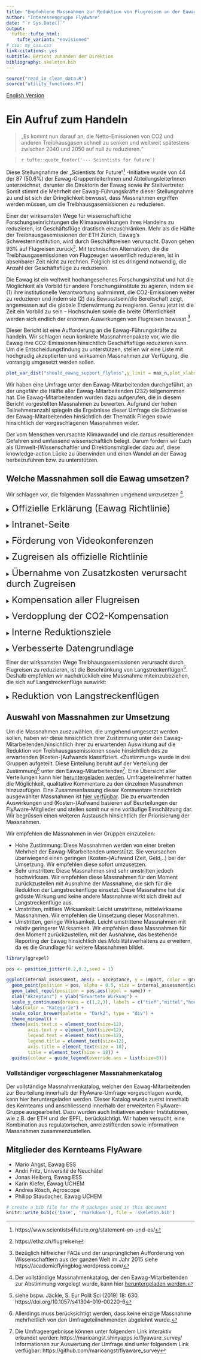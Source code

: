 ```yaml
---
title: "Empfohlene Massnahmen zur Reduktion von Flugreisen an der Eawag"
author: "Interessengruppe FlyAware"
date: "`r Sys.Date()`"
output:
  tufte::tufte_html:
    tufte_variant: "envisioned"
# css: my_css.css
link-citations: yes
subtitle: Bericht zuhanden der Direktion
bibliography: skeleton.bib
---
```


```r
source("read_in_clean_data.R")
source("utility_functions.R")
```

<a href="index.html">English Version</a>

# Ein Aufruf zum Handeln

> „Es kommt nun darauf an, die Netto-Emissionen von CO2 und anderen Treibhausgasen schnell zu senken und weltweit spätestens zwischen 2040 und 2050 auf null zu reduzieren.“

>
> `r tufte::quote_footer('--- Scientists for future')`

Diese Stellungnahme der „Scientists for Future“^[https://www.scientists4future.org/statement-en-und-es/] -Initiative wurde von 44 der 87 (50.6%) der Eawag-GruppenleiterInnen und AbteilungsleiterInnen unterzeichnet, darunter die Direktorin der Eawag sowie ihr Stellvertreter. Somit stimmt die Mehrheit der Eawag-Führungskräfte dieser Stellungnahme zu und ist sich der Dringlichkeit bewusst, dass Massnahmen ergriffen werden müssen, um die Treibhausgasemissionen zu reduzieren. 

Einer der wirksamsten Wege für wissenschaftliche Forschungseinrichtungen die Klimaauswirkungen ihres Handelns zu reduzieren, ist Geschäftsflüge drastisch einzuschränken. Mehr als die Hälfte der Treibhausgasemissionen der ETH Zürich, Eawag’s Schwesterninstitution, wird durch Geschäftsreisen verursacht. Davon gehen 93% auf Flugreisen zurück^[https://ethz.ch/flugreisen]. Mit technischen Alternativen, die die Treibhausgasemissionen von Flugzeugen wesentlich reduzieren, ist in absehbarer Zeit nicht zu rechnen. Folglich ist es dringend notwendig, die Anzahl der Geschäftsflüge zu reduzieren.

Die Eawag ist ein weltweit hochangesehenes Forschungsinstitut und hat die Möglichkeit als Vorbild für andere Forschungsinstitute zu agieren, indem sie (1) ihre institutionelle Verantwortung wahrnimmt, die CO2-Emissionen weiter zu reduzieren und indem sie (2) das Bewusstsein/die Bereitschaft zeigt, angemessen auf die globale Erderwärmung zu reagieren. Genau jetzt ist die Zeit ein Vorbild zu sein – Hochschulen sowie die breite Öffentlichkeit werden sich endlich der enormen Auswirkungen von Flugreisen bewusst ^[Bezüglich hilfreicher FAQs und der ursprünglichen Aufforderung von Wissenschaftlern aus der ganzen Welt im Jahr 2015 siehe https://academicflyingblog.wordpress.com/].

Dieser Bericht ist eine Aufforderung an die Eawag-Führungskräfte zu handeln. Wir schlagen neun konkrete Massnahmenpakete vor, wie die Eawag ihre CO2-Emissionen hinsichtlich Geschäftsflüge reduzieren kann. Um die Entscheidungsfindung zu unterstützen, stellen wir eine Liste mit hochgradig akzeptierten und wirksamen Massnahmen zur Verfügung, die vorrangig umgesetzt werden sollen. 

```r
plot_var_dist("should_eawag_support_flyless",y_limit = max_n,plot_xlabs = TRUE, plot_legend = FALSE, fill_var = "none", graph_title = "Eawag should support flying less")
```

Wir haben eine Umfrage unter den Eawag-Mitarbeitenden durchgeführt, an der ungefähr die Hälfte aller Eawag-Mitarbeitenden (232) teilgenommen hat. Die Eawag-Mitarbeitenden wurden dazu aufgerufen, die in diesem Bericht vorgestellten Massnahmen zu bewerten. Aufgrund der hohen Teilnehmeranzahl spiegeln die Ergebnisse dieser Umfrage die Sichtweise der Eawag-Mitarbeitenden hinsichtlich der Thematik Fliegen sowie hinsichtlich der vorgeschlagenen Massnahmen wider. 

Der vom Menschen verursachte Klimawandel und die daraus resultierenden Gefahren sind umfassend wissenschaftlich belegt. Darum fordern wir Euch als (Umwelt-)Wissenschaftler und Direktionsmitglieder dazu auf, diese knowledge-action Lücke zu überwinden und einen Wandel an der Eawag herbeizuführen bzw. zu unterstützen. 

## Welche Massnahmen soll die Eawag umsetzen?

Wir schlagen vor, die folgenden Massnahmen umgehend umzusetzen ^[Der vollständige Massnahmenkatalog, der den Eawag-Mitarbeitenden zur Abstimmung vorgelegt wurde, kann hier <a href="static/complete_list_measures.pdf">heruntergeladen werden.</a>].

<details>
  <summary> <font size="5"> Offizielle Erklärung (Eawag Richtlinie)  </font> </summary>
  
Die Eawag schreibt offiziell fest, dass Transportoptionen mit niedrigem CO2-Ausstoss (bspw. Zugreisen) gegenüber Transportoptionen mit hohem CO2-Ausstoss (bspw. Flugreisen) vorzuziehen sind.
  
</details> <p>

<details>
  <summary> <font size="5"> Intranet-Seite </font> </summary>
  
Die Eawag erstellt eine Intranet-Seite zum Thema klimafreundliche Mobilität. Diese Website stellt Informationen zur Verfügung hinsichtlich:

  1. Internationale Zugreisen, insbesondere zu Buchungsplattformen (bspw. Loco2.com, trainline.com, interrail.eu), welche den Kauf von Zugtickets in Europa vereinfachen
  
  2. Weiterbildungen für das Abhalten von Videokonferenzen (siehe Massnahme «Förderung von Videokonferenzen») 
  
  3. CO2-Kompensation von Flugreisen an der Eawag 
</details> <p>

<details>
  <summary> <font size="5"> Förderung von Videokonferenzen </font> </summary>
  
  Die Eawag regt zur Benutzung der Technologie an, indem sie Videokonferenzen an grösseren Veranstaltungen anwendet und hervorhebt, bspw. an Eawag-Seminaren und bei durch die Eawag organisierten Konferenzen.
  
</details> <p>

<details>
  <summary> <font size="5"> Zugreisen als offizielle Richtlinie </font> </summary>
  
  Die Eawag schreibt offiziell fest (siehe Massnahme «Offizielle Erklärung»), dass Flüge vermieden werden sollen, wenn das Reiseziel innerhalb 10 Stunden per Zug oder über Nacht per Nachtzug erreicht werden kann. Die Anreise wird als Arbeitszeit gewertet.
  
</details> <p>

<details>
  <summary> <font size="5"> Übernahme von Zusatzkosten verursacht durch Zugreisen </font> </summary>
  
  Durch Zugreisen entstehende Zusatzkosten im Vergleich zu Flugreisen (bspw. höhere Ticketkosten oder Zusatzübernachtungen), werden von der Eawag übernommen. Dies geschieht beispielsweise durch Finanzmittel, welche durch erhöhte Kompensationszahlungen auf Flugreisen gewonnen werden (siehe Massnahme «Verdopplung der CO2-Kompensation»). 
  
</details> <p>

<details>
  <summary> <font size="5"> Kompensation aller Flugreisen </font> </summary>
  
  Alle Flüge, unabhängig davon worüber sie finanziert sind, werden im jährlichen Eawag Reporting gelistet (siehe Massnahme «Verbesserte Datengrundlage»). Dies führt dazu, dass auch durch externe Mittel (z.B. Einladungen von anderen Forschungseinrichtungen) bezahlte Flugreisen kompensiert werden können, die bisher unter den Radar gefallen sind.
  
</details> <p>

<details>
  <summary> <font size="5"> Verdopplung der CO2-Kompensation </font> </summary>
  
  Um klimafreundliche Mobilität weiter zu fördern (siehe Massnahme «Übernahme von Zusatzkosten verursacht durch Zugreisen), wird die CO2-Kompensation pro Flug verdoppelt.
  
</details> <p>

<details>
  <summary> <font size="5"> Interne Reduktionsziele </font> </summary>
  
  Nach drei Jahren Datenerhebung (siehe Massnahme «Verbesserte Datengrundlage») sind Abteilungen verpflichtet, sich interne Reduktionsziele zu setzen. Dies kann kann beispielsweise eine Reduktion um 20% bis 50% sein im Verlaufe der folgenden fünf Jahre  verglichen mit dem Durchschnitt der vorhergehenden drei Jahre.
  
</details> <p>

<details>
  <summary> <font size="5"> Verbesserte Datengrundlage </font> </summary>
  
  Im jährlichen Reporting der Eawag werden bereits jetzt Daten zu Konferenzbeiträgen, Betreuung von Studenten usw. gesammelt. Diese Daten werden mit Angaben zum Mobilitätsverhalten erweitert. Dabei werden für jede internationale Dienstreise folgende Informationen erhoben: 
  
  1. Art des Transportmittels
  
  2. Grund der Reise (Konferenz, Projektsitzung, usw.)
  
  3. Abreise- und Ankunftsort 
    
</details> <p>

Einer der wirksamsten Wege Treibhausgasemissionen verursacht durch Flugreisen zu reduzieren, ist die Beschränkung von Langstreckenflügen^[siehe bspw. Jäckle, S. Eur Polit Sci (2019) 18: 630. https://doi.org/10.1057/s41304-019-00220-6]. Deshalb empfehlen wir nachdrücklich eine Massnahme miteinzubeziehen, die sich auf Langstreckenflüge auswirkt:

<details>
  <summary> <font size="5"> Reduktion von Langstreckenflügen </font> </summary>
  
  Langstreckenflüge (interkontinentale Flüge) tragen mit Abstand am stärksten zu den durch Flugreisen entstehenden CO2-Emissionen der Eawag bei. Die Eawag schränkt daher die Zahl solcher Flüge ein (ausser für Feldarbeit). 
  
  1. Gruppenleiter, Abteilungsleiter und Direktorat: maximal 1 Langstreckenflug innerhalb von zwei Jahren
  
  2. Doktoranden und Postdocs: maximal 1 Langstreckenflug innerhalb des Doktorats bzw. Projektdauer des Postdocs
  
  3. Restliche Angestellte: maximal 1 Langstreckenflug innerhalb von 4 Jahren (vergleichbar mit der durchschnittlichen Dauer eines Doktorats)
  
</details> <p>



## Auswahl von Massnahmen zur Umsetzung

Um die Massnahmen auszuwählen, die umgehend umgesetzt werden sollen, haben wir diese hinsichtlich ihrer Zustimmung unter den Eawag-Mitarbeitenden,hinsichtlich ihrer zu erwartenden Auswirkung auf die Reduktion von Treibhausgasemissionen sowie hinsichtlich des zu erwartenden (Kosten-)Aufwands klassifiziert. «Zustimmung» wurde in drei Gruppen aufgeteilt. Diese Einteilung beruht auf der Verteilung der Zustimmung^[Allerdings muss berücksichtigt werden, dass keine einzige Massnahme mehrheitlich von den Umfrageteilnehmenden abgelehnt wurde.] unter den Eawag-Mitarbeitenden^[Die Umfrageergebnisse können unter folgendem Link interaktiv erkundet werden:  https://marioangst.shinyapps.io/flyaware_survey/ 
Informationen zur Auswertung der Umfrage sind unter folgendem Link verfügbar:  https://github.com/marioangst/flyaware_survey]. Eine Übersicht aller Verteilungen kann hier <a href="Viz_outputs/all_all_small_multiples.pdf">heruntergeladen werden</a>. Umfrageteilnehmer hatten die Möglichkeit, qualitative Kommentare zu den einzelnen Massnahmen hinzuzufügen. Eine Zusammenfassung dieser Kommentare hinsichtlich ausgewählter Massnahmen ist <a href="static/20191204_qualitative_highlights_flyaware.pdf">hier verfügbar</a>. Die zu erwartenden Auswirkungen und (Kosten-)Aufwand basieren auf Beurteilungen der FlyAware-Mitglieder und stellen somit nur eine vorläufige Einschätzung dar. Wir begrüssen einen weiteren Austausch hinsichtlich der Priorisierung der Massnahmen.  

Wir empfehlen die Massnahmen in vier Gruppen einzuteilen:

- Hohe Zustimmung: Diese Massnahmen werden von einer breiten Mehrheit der Eawag-Mitarbeitenden unterstützt. Sie verursachen überwiegend einen geringen (Kosten-)Aufwand (Zeit, Geld,..) bei der Umsetzung. Wir empfehlen diese sofort umzusetzen. 
- Sehr umstritten: Diese Massnahmen sind sehr umstritten jedoch hochwirksam. Wir empfehlen diese Massnahmen für den Moment zurückzustellen mit Ausnahme der Massnahme, die sich für die Reduktion der Langstreckenflüge einsetzt. Diese Massnahme hat die grösste Wirkung und keine andere Massnahme wirkt sich direkt auf Langstreckenflüge aus. 
- Umstritten, mittlere Wirksamkeit: Leicht umstrittene, mittelwirksame Massnahmen. Wir empfehlen die Umsetzung dieser Massnahmen.
- Umstritten, geringe Wirksamkeit. Leicht umstrittene Massnahmen mit relativ geringerer Wirksamkeit. Wir empfehlen diese Massnahmen für den Moment zurückzustellen, mit der Ausnahme, das bestehende Reporting der Eawag hinsichtlich des Mobilitätsverhaltens zu erweitern, da es die Grundlage für weitere Massnahmen bildet. 

```r
library(ggrepel)

pos <- position_jitter(0.2,0.2,seed = 1)

ggplot(internal_assessment, aes(x = acceptance, y = impact, color = group)) +
  geom_point(position = pos, alpha = 0.5, size = internal_assessment$cost * 5) + 
  geom_label_repel(position = pos,aes(label = name)) +
  xlab("Akzeptanz") + ylab("Erwartete Wirkung") +
  scale_y_continuous(breaks = c(1,2,3), labels = c("tief","mittel","hoch")) +
  labs(color = "Kategorie") +
  scale_color_brewer(palette = "Dark2", type = "div") +
  theme_minimal() +
  theme(axis.text.x = element_text(size=12),
        axis.text.y = element_text(size=12),
        legend.text = element_text(size=12),
        legend.title = element_text(size=12),
        axis.title = element_text(size = 18),
        title = element_text(size = 18)) +
  guides(colour = guide_legend(override.aes = list(size=8)))
```

### Vollständiger vorgeschlagener Massnahmenkatalog

Der vollständige Massnahmenkatalog, welcher den Eawag-Mitarbeitenden zur Beurteilung innerhalb der FlyAware-Umfrage vorgeschlagen wurde, kann hier heruntergeladen werden. Dieser Katalog wurde zuerst innerhalb des Kernteams und anschliessend innerhalb der erweiterten FlyAware-Gruppe ausgearbeitet. Dazu wurden auch Initiativen anderer Institutionen, wie z.B. der ETH und der EPFL, berücksichtigt. Wir haben versucht, eine Kombination aus regulatorischen, anreizstiftenden sowie informativen Massnahmen zusammenzustellen.

## Mitglieder des Kernteams FlyAware

- Mario Angst, Eawag ESS
- Andri Fritz, Université de Neuchâtel
- Jonas Heiberg, Eawag ESS
- Karin Kiefer, Eawag UCHEM
- Andrea Rösch, Agroscope
- Philipp Staudacher, Eawag UCHEM


```r
# create a bib file for the R packages used in this document
knitr::write_bib(c('base', 'rmarkdown'), file = 'skeleton.bib')
```